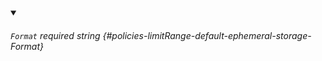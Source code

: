 
<details className="config-field" data-expandable="false" open>
<summary>

###### `Format` <span className="config-field-required" data-required="false">required</span> <span className="config-field-type">string</span> <span className="config-field-default"></span> <span className="config-field-enum"></span> {#policies-limitRange-default-ephemeral-storage-Format}



</summary>



</details>
